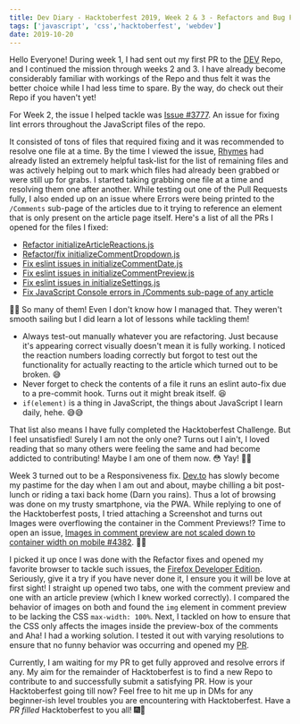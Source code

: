```yaml
---
title: Dev Diary - Hacktoberfest 2019, Week 2 & 3 - Refactors and Bug Fixes!
tags: ['javascript', 'css','hacktoberfest', 'webdev']
date: 2019-10-20
---
```

Hello Everyone! During week 1, I had sent out my first PR to the [DEV](https://github.com/thepracticaldev/dev.to) Repo, and I continued the mission through weeks 2 and 3. I have already become considerably familiar with workings of the Repo and thus felt it was the better choice while I had less time to spare. By the way, do check out their Repo if you haven't yet!

For Week 2, the issue I helped tackle was [Issue #3777](https://github.com/thepracticaldev/dev.to/issues/3777). An issue for fixing lint errors throughout the JavaScript files of the repo.

It consisted of tons of files that required fixing and it was recommended to resolve one file at a time. By the time I viewed the issue, [Rhymes](https://dev.to/rhymes) had already listed an extremely helpful task-list for the list of remaining files and was actively helping out to mark which files had already been grabbed or were still up for grabs. I started taking grabbing one file at a time and resolving them one after another. While testing out one of the Pull Requests fully, I also ended up on an issue where Errors were being printed to the `/Comments` sub-page of the articles due to it trying to reference an element that is only present on the article page itself. Here's a list of all the PRs I opened for the files I fixed:
- [Refactor initializeArticleReactions.js](https://github.com/thepracticaldev/dev.to/pull/4303)
- [Refactor/fix initializeCommentDropdown.js](https://github.com/thepracticaldev/dev.to/pull/4318)
- [Fix eslint issues in initializeCommentDate.js](https://github.com/thepracticaldev/dev.to/pull/4319)
- [Fix eslint issues in initializeCommentPreview.js](https://github.com/thepracticaldev/dev.to/pull/4320)
- [Fix eslint issues in initializeSettings.js](https://github.com/thepracticaldev/dev.to/pull/4329)
- [Fix JavaScript Console errors in /Comments sub-page of any article](https://github.com/thepracticaldev/dev.to/pull/4446)

🤯🤯 So many of them! Even I don't know how I managed that. They weren't smooth sailing but I did learn a lot of lessons while tackling them!
- Always test-out manually whatever you are refactoring. Just because it's appearing correct visually doesn't mean it is fully working. I noticed the reaction numbers loading correctly but forgot to test out the functionality for actually reacting to the article which turned out to be broken. 😅
- Never forget to check the contents of a file it runs an eslint auto-fix due to a pre-commit hook. Turns out it might break itself. 😆
- `if(element)` is a thing in JavaScript, the things about JavaScript I learn daily, hehe. 😅😅

That list also means I have fully completed the Hacktoberfest Challenge. But I feel unsatisfied! Surely I am not the only one? Turns out I ain't, I loved reading that so many others were feeling the same and had become addicted to contributing! Maybe I am one of them now. 😳 Yay! 🎉🎉

Week 3 turned out to be a Responsiveness fix. [Dev.to](Dev.to) has slowly become my pastime for the day when I am out and about, maybe chilling a bit post-lunch or riding a taxi back home (Darn you rains). Thus a lot of browsing was done on my trusty smartphone, via the PWA. While replying to one of the Hacktoberfest posts, I tried attaching a Screenshot and turns out Images were overflowing the container in the Comment Previews!? Time to open an issue, [Images in comment preview are not scaled down to container width on mobile #4382](https://github.com/thepracticaldev/dev.to/issues/4382). 👨‍💻 

I picked it up once I was done with the Refactor fixes and opened my favorite browser to tackle such issues, the [Firefox Developer Edition](https://www.mozilla.org/en-US/firefox/developer/). Seriously, give it a try if you have never done it, I ensure you it will be love at first sight! I straight up opened two tabs, one with the comment preview and one with an article preview (which I knew worked correctly). I compared the behavior of images on both and found the `img` element in comment preview to be lacking the CSS `max-width: 100%`. Next, I tackled on how to ensure that the CSS only affects the images inside the preview-box of the comments and Aha! I had a working solution. I tested it out with varying resolutions to ensure that no funny behavior was occurring and opened my [PR](https://github.com/thepracticaldev/dev.to/pull/4466).

Currently, I am waiting for my PR to get fully approved and resolve errors if any. My aim for the remainder of Hacktoberfest is to find a new Repo to contribute to and successfully submit a satisfying PR. How is your Hacktoberfest going till now? Feel free to hit me up in DMs for any beginner-ish level troubles you are encountering with Hacktoberfest. Have a *PR filled* Hacktoberfest to you all! 🎆🎊
